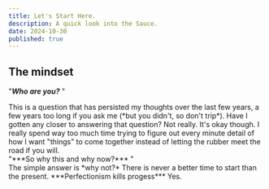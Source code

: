 ```yaml
---
title: Let's Start Here.
description: A quick look into the Sauce.
date: 2024-10-30
published: true
---
```


## The mindset

"***Who are you?*** "
<div style={{ marginTop: "20px" }}></div>
This is a question that has persisted my thoughts over the last few years, a few years too long if you ask me (*but you didn't, so don't trip*). Have I gotten any closer to answering that question? Not really. It's okay though. I really spend way too much time trying to figure out every minute detail of how I want "things" to come together instead of letting the rubber meet the road if you will.
<br />
"***So why this and why now?*** "
<div style={{ marginTop: "20px" }}></div>
The simple answer is *why not?* There is never a better time to start than the present.
***Perfectionism kills progess*** Yes.
